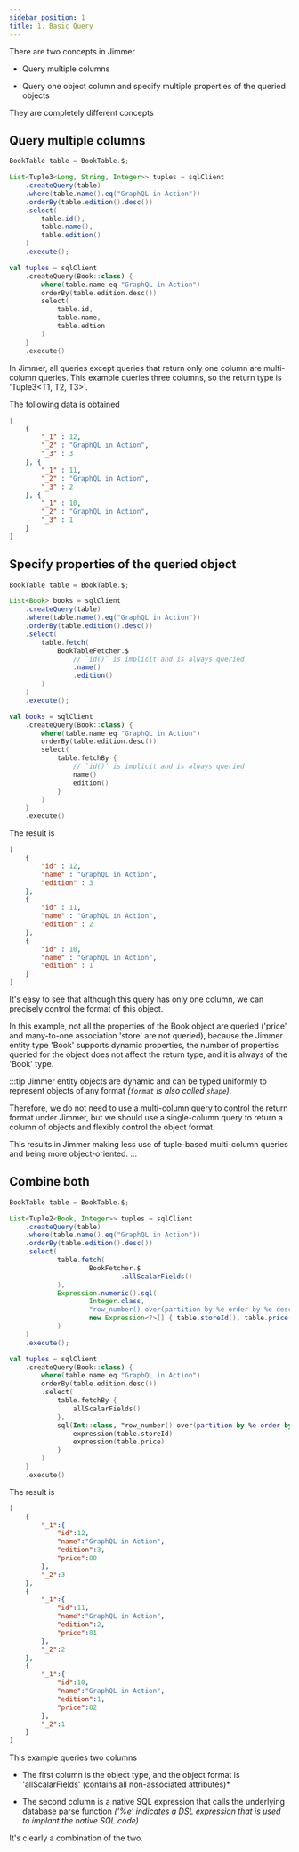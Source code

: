 ```yaml
---
sidebar_position: 1
title: 1. Basic Query
---
```



There are two concepts in Jimmer

- Query multiple columns

- Query one object column and specify multiple properties of the queried objects

They are completely different concepts

## Query multiple columns

<Tabs groupId="language">
<TabItem value="java" label="Java">

```java
BookTable table = BookTable.$;

List<Tuple3<Long, String, Integer>> tuples = sqlClient
    .createQuery(table)
    .where(table.name().eq("GraphQL in Action"))
    .orderBy(table.edition().desc())
    .select(
        table.id(),
        table.name(),
        table.edition()
    )
    .execute();
```

</TabItem>
<TabItem value="kotlin" label="Kotlin">

```kotlin
val tuples = sqlClient
    .createQuery(Book::class) {
        where(table.name eq "GraphQL in Action")
        orderBy(table.edition.desc())
        select(
            table.id,
            table.name,
            table.edtion
        )
    }
    .execute()
```

</TabItem>
</Tabs>

In Jimmer, all queries except queries that return only one column are multi-column queries. 
This example queries three columns, so the return type is 'Tuple3<T1, T2, T3>'.

The following data is obtained

```json
[
    {
        "_1" : 12,
        "_2" : "GraphQL in Action",
        "_3" : 3
    }, {
        "_1" : 11,
        "_2" : "GraphQL in Action",
        "_3" : 2
    }, {
        "_1" : 10,
        "_2" : "GraphQL in Action",
        "_3" : 1
    }
]
```

## Specify properties of the queried object

<Tabs groupId="language">
<TabItem value="java" label="Java">

```java
BookTable table = BookTable.$;

List<Book> books = sqlClient
    .createQuery(table)
    .where(table.name().eq("GraphQL in Action"))
    .orderBy(table.edition().desc())
    .select(
        table.fetch(
            BookTableFetcher.$
                // `id()` is implicit and is always queried
                .name()
                .edition()
        )
    )
    .execute();
```

</TabItem>
<TabItem value="kotlin" label="Kotlin">

```kotlin
val books = sqlClient
    .createQuery(Book::class) {
        where(table.name eq "GraphQL in Action")
        orderBy(table.edition.desc())
        select(
            table.fetchBy {
                // `id()` is implicit and is always queried
                name()
                edition()
            }
        )
    }
    .execute()
```

</TabItem>
</Tabs>

The result is

```json
[
    {
        "id" : 12,
        "name" : "GraphQL in Action",
        "edition" : 3
    }, 
    {
        "id" : 11,
        "name" : "GraphQL in Action",
        "edition" : 2
    }, 
    {
        "id" : 10,
        "name" : "GraphQL in Action",
        "edition" : 1
    } 
]
```

It's easy to see that although this query has only one column, we can precisely control the format of this object.

In this example, not all the properties of the Book object are queried ('price' and many-to-one association 'store' are not queried), 
because the Jimmer entity type 'Book' supports dynamic properties, the number of properties queried for the object does not affect the return type, and it is always of the 'Book' type.

:::tip
Jimmer entity objects are dynamic and can be typed uniformly to represent objects of any format *(`format` is also called `shape`)*.

Therefore, we do not need to use a multi-column query to control the return format under Jimmer, but we should use a single-column query to return a column of objects and flexibly control the object format.

This results in Jimmer making less use of tuple-based multi-column queries and being more object-oriented.
:::

## Combine both

<Tabs groupId="language">
<TabItem value="java" label="Java">

```java
BookTable table = BookTable.$;

List<Tuple2<Book, Integer>> tuples = sqlClient
    .createQuery(table)
    .where(table.name().eq("GraphQL in Action"))
    .orderBy(table.edition().desc())
    .select(
            table.fetch(
                    BookFetcher.$
                            .allScalarFields()
            ),
            Expression.numeric().sql(
                    Integer.class,
                    "row_number() over(partition by %e order by %e desc)",
                    new Expression<?>[] { table.storeId(), table.price() }
            )
    )
    .execute();
```

</TabItem>
<TabItem value="kotlin" label="Kotlin">

```kotlin
val tuples = sqlClient
    .createQuery(Book::class) {
        where(table.name eq "GraphQL in Action")
        orderBy(table.edition.desc())
        .select(
            table.fetchBy {
                allScalarFields()
            },
            sql(Int::class, "row_number() over(partition by %e order by %e desc)") {
                expression(table.storeId)
                expression(table.price)
            }
        )
    }
    .execute()
```

</TabItem>
</Tabs>

The result is

```json
[
    {
        "_1":{
            "id":12,
            "name":"GraphQL in Action",
            "edition":3,
            "price":80
        },
        "_2":3
    },
    {
        "_1":{
            "id":11,
            "name":"GraphQL in Action",
            "edition":2,
            "price":81
        },
        "_2":2
    },
    {
        "_1":{
            "id":10,
            "name":"GraphQL in Action",
            "edition":1,
            "price":82
        },
        "_2":1
    }
]
```

This example queries two columns

-   The first column is the object type, and the object format is 'allScalarFields' (contains all non-associated attributes)*

-   The second column is a native SQL expression that calls the underlying database parse function *('%e' indicates a DSL expression that is used to implant the native SQL code)*

It's clearly a combination of the two.